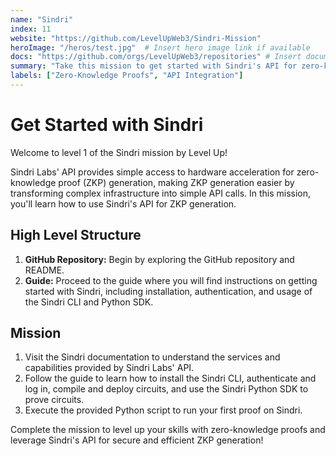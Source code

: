 ```yaml
---
name: "Sindri"
index: 11
website: "https://github.com/LevelUpWeb3/Sindri-Mission"
heroImage: "/heros/test.jpg"  # Insert hero image link if available
docs: "https://github.com/orgs/LevelUpWeb3/repositories" # Insert documentation link if available
summary: "Take this mission to get started with Sindri's API for zero-knowledge proof (ZKP) generation"
labels: ["Zero-Knowledge Proofs", "API Integration"]
---
```


# Get Started with Sindri

Welcome to level 1 of the Sindri mission by Level Up!

Sindri Labs' API provides simple access to hardware acceleration for zero-knowledge proof (ZKP) generation, making ZKP generation easier by transforming complex infrastructure into simple API calls. In this mission, you'll learn how to use Sindri's API for ZKP generation.

## High Level Structure

1. **GitHub Repository:** Begin by exploring the GitHub repository and README.
2. **Guide:** Proceed to the guide where you will find instructions on getting started with Sindri, including installation, authentication, and usage of the Sindri CLI and Python SDK.

## Mission

1. Visit the Sindri documentation to understand the services and capabilities provided by Sindri Labs' API.
2. Follow the guide to learn how to install the Sindri CLI, authenticate and log in, compile and deploy circuits, and use the Sindri Python SDK to prove circuits.
3. Execute the provided Python script to run your first proof on Sindri.

Complete the mission to level up your skills with zero-knowledge proofs and leverage Sindri's API for secure and efficient ZKP generation!